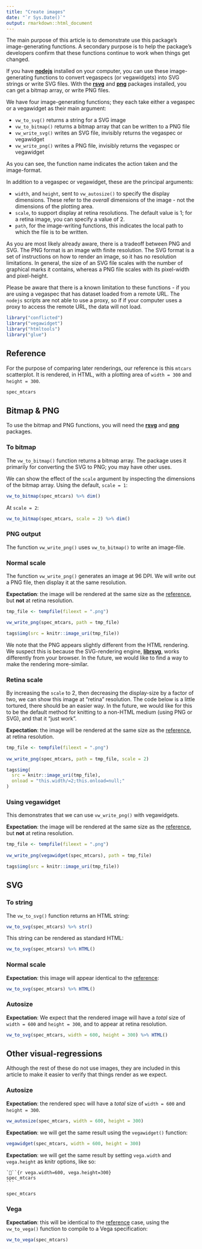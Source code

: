 ```yaml
---
title: "Create images"
date: "`r Sys.Date()`"
output: rmarkdown::html_document
---
```


The main purpose of this article is to demonstrate use this package's image-generating functions. A secondary purpose is to help the package's developers confirm that these functions continue to work when things get changed. 

If you have **[nodejs](https://nodejs.org)** installed on your computer, you can use these image-generating functions to convert vegaspecs (or vegawidgets) into SVG strings or write SVG files. With the **[rsvg](https://CRAN.R-project.org/package=rsvg)** and **[png](https://CRAN.R-project.org/package=png)** packages installed, you can get a bitmap array, or write PNG files.  

We have four image-generating functions; they each take either a vegaspec or a vegawidget as their main argument:

- `vw_to_svg()` returns a string for a SVG image
- `vw_to_bitmap()` returns a bitmap array that can be written to a PNG file
- `vw_write_svg()` writes an SVG file, invisibly returns the vegaspec or vegawidget
- `vw_write_png()` writes a PNG file, invisibly returns the vegaspec or vegawidget

As you can see, the function name indicates the action taken and the image-format.

In addition to a vegaspec or vegawidget, these are the principal arguments:

- `width`, and `height`, sent to `vw_autosize()` to specify the display dimensions. These refer to the *overall* dimensions of the image - not the dimensions of the plotting area.
- `scale`, to support display at retina resolutions. The default value is 1; for a retina image, you can specify a value of 2.
- `path`, for the image-writing functions, this indicates the local path to which the file is to be written.

As you are most likely already aware, there is a tradeoff between PNG and SVG. The PNG format is an image with finite resolution. The SVG format is a set of instructions on how to render an image, so it has no resolution limitations. In general, the size of an SVG file scales with the number of graphical marks it contains, whereas a PNG file scales with its pixel-width and pixel-height.

Please be aware that there is a known limitation to these functions - if you are using a vegaspec that has dataset loaded from a remote URL. The `nodejs` scripts are not able to use a proxy, so if if your computer uses a proxy to access the remote URL, the data will not load.

```r
library("conflicted")
library("vegawidget")
library("htmltools")
library("glue")
```

## Reference 

For the purpose of comparing later renderings, our reference is this `mtcars` scatterplot. It is rendered, in HTML, with a plotting area of `width = 300` and `height = 300`.

```r
spec_mtcars
```

## Bitmap & PNG

To use the bitmap and PNG functions, you will need the **[rsvg](https://CRAN.R-project.org/package=rsvg)** and **[png](https://CRAN.R-project.org/package=png)** packages.

### To bitmap

The `vw_to_bitmap()` function returns a bitmap array. The package uses it primarily for converting the SVG to PNG; you may have other uses. 

We can show the effect of the `scale` argument by inspecting the dimensions of the bitmap array. Using the default, `scale = 1`:

```r
vw_to_bitmap(spec_mtcars) %>% dim()
```

At `scale = 2`:

```r
vw_to_bitmap(spec_mtcars, scale = 2) %>% dim()
```

### PNG output

The function `vw_write_png()` uses `vw_to_bitmap()` to write an image-file. 

### Normal scale

The function `vw_write_png()` generates an image at 96 DPI. We will write out a PNG file, then display it at the same resolution.

**Expectation**: the image will be rendered at the same size as the [reference](#reference), but **not** at retina resolution.

```r
tmp_file <- tempfile(fileext = ".png")

vw_write_png(spec_mtcars, path = tmp_file)

tags$img(src = knitr::image_uri(tmp_file))
```

We note that the PNG appears slightly different from the HTML rendering. We suspect this is because the SVG-rendering engine, **[librsvg](https://github.com/GNOME/librsvg)**, works differently from your browser. In the future, we would like to find a way to make the rendering more-similar.

### Retina scale

By increasing the `scale` to 2, then decreasing the display-size by a factor of two, we can show this image at "retina" resolution. The code below is a little tortured, there should be an easier way. In the future, we would like for this to be the default method for knitting to a non-HTML medium (using PNG or SVG), and that it "just work".

**Expectation**: the image will be rendered at the same size as the [reference](#reference), at retina resolution.


```r
tmp_file <- tempfile(fileext = ".png")
  
vw_write_png(spec_mtcars, path = tmp_file, scale = 2)

tags$img(
  src = knitr::image_uri(tmp_file), 
  onload = "this.width/=2;this.onload=null;"
)
```

### Using vegawidget

This demonstrates that we can use `vw_write_png()` with vegawidgets. 

**Expectation**: the image will be rendered at the same size as the [reference](#reference), but **not** at retina resolution.

```r
tmp_file <- tempfile(fileext = ".png")
  
vw_write_png(vegawidget(spec_mtcars), path = tmp_file)

tags$img(src = knitr::image_uri(tmp_file))
```

## SVG

### To string

The `vw_to_svg()` function returns an HTML string:

```r
vw_to_svg(spec_mtcars) %>% str()
```

This string can be rendered as standard HTML:

```r
vw_to_svg(spec_mtcars) %>% HTML()
```

### Normal scale

**Expectation**: this image will appear identical to the [reference](#reference): 

```r
vw_to_svg(spec_mtcars) %>% HTML()
```

### Autosize

**Expectation**: We expect that the rendered image will have a *total* size of `width = 600` and `height = 300`, and to appear at retina resolution.

```r
vw_to_svg(spec_mtcars, width = 600, height = 300) %>% HTML()
```

## Other visual-regressions

Although the rest of these do not use images, they are included in this article to make it easier to verify that things render as we expect.

### Autosize 

**Expectation**: the rendered spec will have a *total* size of `width = 600` and `height = 300`.

```r
vw_autosize(spec_mtcars, width = 600, height = 300)
```

**Expectation**: we will get the same result using the `vegawidget()` function:

```r
vegawidget(spec_mtcars, width = 600, height = 300)
```

**Expectation**: we will get the same result by setting `vega.width` and `vega.height` as knitr options, like so:

    ```{r vega.width=600, vega.height=300}
    spec_mtcars
    ```

```r
spec_mtcars
```

### Vega

**Expectation**: this will be identical to the [reference](#reference) case, using the `vw_to_vega()` function to compile to a Vega specification:

```r
vw_to_vega(spec_mtcars)
```

